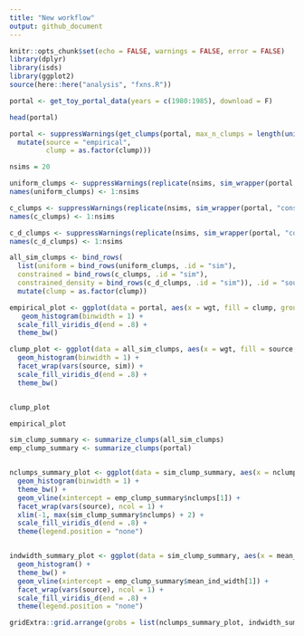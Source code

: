 ```yaml
---
title: "New workflow"
output: github_document
---
```


```r
knitr::opts_chunk$set(echo = FALSE, warnings = FALSE, error = FALSE)
library(dplyr)
library(isds)
library(ggplot2)
source(here::here("analysis", "fxns.R"))
```

```r

portal <- get_toy_portal_data(years = c(1980:1985), download = F)

head(portal)

portal <- suppressWarnings(get_clumps(portal, max_n_clumps = length(unique(portal[,1]))) %>%
  mutate(source = "empirical",
         clump = as.factor(clump)))

nsims = 20
```

```r
uniform_clumps <- suppressWarnings(replicate(nsims, sim_wrapper(portal, "uniform"), simplify = F))
names(uniform_clumps) <- 1:nsims

c_clumps <- suppressWarnings(replicate(nsims, sim_wrapper(portal, "constrained"), simplify = F))
names(c_clumps) <- 1:nsims

c_d_clumps <- suppressWarnings(replicate(nsims, sim_wrapper(portal, "constrained_density"), simplify = F))
names(c_d_clumps) <- 1:nsims

```

```r

all_sim_clumps <- bind_rows(
  list(uniform = bind_rows(uniform_clumps, .id = "sim"), 
  constrained = bind_rows(c_clumps, .id = "sim"), 
  constrained_density = bind_rows(c_d_clumps, .id = "sim")), .id = "source") %>%
  mutate(clump = as.factor(clump))

empirical_plot <- ggplot(data = portal, aes(x = wgt, fill = clump, group = clump)) +
   geom_histogram(binwidth = 1) +
  scale_fill_viridis_d(end = .8) +
  theme_bw()

clump_plot <- ggplot(data = all_sim_clumps, aes(x = wgt, fill = source, group = clump)) +
  geom_histogram(binwidth = 1) +
  facet_wrap(vars(source, sim)) +
  scale_fill_viridis_d(end = .8) +
  theme_bw()


clump_plot

```
```r
empirical_plot
```

```r

sim_clump_summary <- summarize_clumps(all_sim_clumps)
emp_clump_summary <- summarize_clumps(portal)


nclumps_summary_plot <- ggplot(data = sim_clump_summary, aes(x = nclumps, fill = source, group = source)) +
  geom_histogram(binwidth = 1) +
  theme_bw() +
  geom_vline(xintercept = emp_clump_summary$nclumps[1]) +
  facet_wrap(vars(source), ncol = 1) +
  xlim(-1, max(sim_clump_summary$nclumps) + 2) +
  scale_fill_viridis_d(end = .8) +
  theme(legend.position = "none")


indwidth_summary_plot <- ggplot(data = sim_clump_summary, aes(x = mean_ind_width, fill = source, group = source)) +
  geom_histogram() +
  theme_bw() +
  geom_vline(xintercept = emp_clump_summary$mean_ind_width[1]) +
  facet_wrap(vars(source), ncol = 1) +
  scale_fill_viridis_d(end = .8) +
  theme(legend.position = "none")

gridExtra::grid.arrange(grobs = list(nclumps_summary_plot, indwidth_summary_plot), ncol = 2)

```
